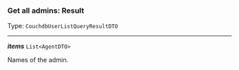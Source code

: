 


### Get all admins: Result

Type: `CouchdbUserListQueryResultDTO`

---

***items*** `List<AgentDTO>`

Names of the admin.


